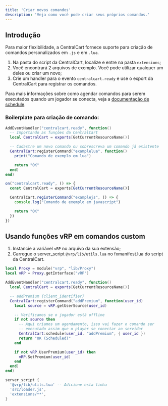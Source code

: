 ```yaml
---
title: 'Criar novos comandos'
description: 'Veja como você pode criar seus próprios comandos.'
---
```


## Introdução

Para maior flexibilidade, a CentralCart fornece suporte para criação de comandos personalizados em ``.js`` e em ``.lua``.

1. Na pasta do script da CentralCart, localize e entre na pasta `extensions`;
2. Você encontrará 2 arquivos de exemplo. Você pode utilizar qualquer um deles ou criar um novo;
3. Crie um handler para o evento `centralcart.ready` e use o export da CentralCart para registrar os comandos.

Para mais informações sobre como agendar comandos para serem executados quando um jogador se conecta, veja a [documentação de schedule](/dev-fivem/schedule).

### Boilerplate para criação de comando:
<CodeGroup>

  ```lua extension.lua
  AddEventHandler("centralcart.ready", function()
    -- Importando as funções da CentralCart
    local CentralCart = exports[GetCurrentResourceName()]

    -- Cadastre um novo comando ou sobrescreva um comando já existente
    CentralCart:registerCommand("examplelua", function()
      print("Comando de exemplo em lua")

      return "OK"
    end)
  end)
  ```

  ```javascript extension.js
  on("centralcart.ready", () => {
    const CentralCart = exports[GetCurrentResourceName()]

    CentralCart.registerCommand("examplejs", () => {
      console.log("Comando de exemplo em javascript")

      return "OK"
    })
  })
  ```

</CodeGroup>

## Usando funções vRP em comandos custom

1. Instancie a variável `vRP` no arquivo da sua extensão;
2. Carregue o server_script `@vrp/lib/utils.lua` no fxmanifest.lua do script da CentralCart.

<CodeGroup>

```lua extension.lua
local Proxy = module("vrp", "lib/Proxy")
local vRP = Proxy.getInterface("vRP")

AddEventHandler("centralcart.ready", function() 
  local CentralCart = exports[GetCurrentResourceName()]

  -- addPremium {client_identifier}
  CentralCart:registerCommand("addPremium", function(user_id)
    local source = vRP.getUserSource(user_id)

    -- Verificamos se o jogador está offline
    if not source then
      -- Aqui criamos um agendamento, isso vai fazer o comando ser 
      -- executado assim que o player se conectar ao servidor
      CentralCart:schedule(user_id, "addPremium", { user_id })
      return "OK (Scheduled)"
    end

    if not vRP.UserPremium(user_id) then
      vRP.SetPremium(user_id)
    end
  end)
end)
```

```lua fxmanifest.lua
server_script { 
  '@vrp/lib/utils.lua' -- Adicione esta linha
  'src/loader.js',
  'extensions/**',
}
```

</CodeGroup>